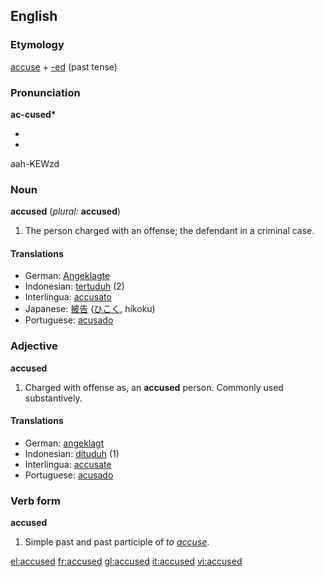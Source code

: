 ==English==
===Etymology===
[[accuse]] + [[-ed]] (past tense)

===Pronunciation===
'''ac-cused*'''
*{{IPA|//}}
*{{SAMPA|//}}
aah-KEWzd

===Noun===
'''accused''' (''plural:'' '''accused''')

# The person charged with an offense; the defendant in a criminal case.

====Translations====
*German: [[Angeklagte]] {{m}}
*Indonesian: [[tertuduh]] (2)
*Interlingua: [[accusato]]
*Japanese: [[被告]] ([[ひこく]], hikoku)
*Portuguese: [[acusado]] {{m}}

===Adjective===
'''accused'''

# Charged with offense as, an '''accused''' person. Commonly used substantively.

====Translations====
*German: [[angeklagt]]
*Indonesian: [[dituduh]] (1)
*Interlingua: [[accusate]]
*Portuguese: [[acusado]] {{m}}

===Verb form===
'''accused'''
# Simple past and past participle of ''to [[accuse]]''.

[[el:accused]]
[[fr:accused]]
[[gl:accused]]
[[it:accused]]
[[vi:accused]]